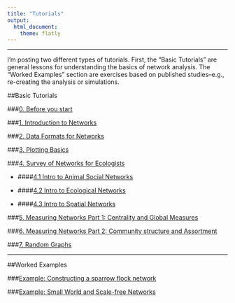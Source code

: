 ```yaml
---
title: "Tutorials"
output: 
  html_document:
    theme: flatly
---
```


--------------

I'm posting two different types of tutorials. First, the "Basic Tutorials" are general lessons for understanding the basics of network analysis. The "Worked Examples" section are exercises based on published studies--e.g., re-creating the analysis or simulations. 

##Basic Tutorials
<br>

###[0. Before you start](00_before_you_start.html)

###[1. Introduction to Networks](01_intro.html)

###[2. Data Formats for Networks](02_dataformats.html)

###[3. Plotting Basics](03_plots.html)

###[4. Survey of Networks for Ecologists](04_networktypes.html)

* ####[4.1 Intro to Animal Social Networks](04.1_socialnetworks.html)

* ####[4.2 Intro to Ecological Networks](04.2_ecolnets.html)

* ####[4.3 Intro to Spatial Networks](04.3_spatialnets.html)

###[5. Measuring Networks Part 1: Centrality and Global Measures](05_measuring.html)

###[6. Measuring Networks Part 2: Community structure and Assortment](06_community.html)

###[7. Random Graphs](07_randomnets.html)


--------

##Worked Examples
<br>

###[Example: Constructing a sparrow flock network](example_make_sparrow_network.html)

###[Example: Small World and Scale-free Networks](example1_smallworld.html)
